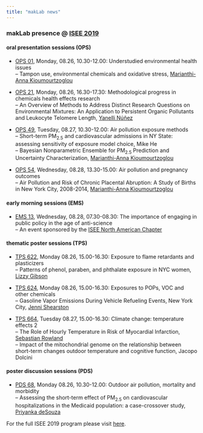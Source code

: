 ```yaml
---
title: "makLab news"
---
```


### makLab presence @ [ISEE 2019](https://isee2019.org/){target="_blank"}

#### oral presentation sessions (OPS)

- [OPS 01](https://cbd.eventsair.com/QuickEventWebsitePortal/isee2019/program/Agenda/AgendaItemDetail?id=1fb6e776-51c7-4b88-ba99-e5f9739eaed0){target="_blank"}, Monday, 08.26, 10.30-12.00: Understudied environmental health issues <br> 
-- Tampon use, environmental chemicals and oxidative stress, [Marianthi-Anna Kioumourtzoglou](https://www.mailman.columbia.edu/people/our-faculty/mk3961){target="_blank"} 

- [OPS 21](https://cbd.eventsair.com/QuickEventWebsitePortal/isee2019/program/Agenda/AgendaItemDetail?id=64122fba-849b-49af-a224-419e4ee9ba83){target="_blank"}, Monday, 08.26, 16.30-17.30: Methodological progress in chemicals health effects research <br>
-- An Overview of Methods to Address Distinct Research Questions on Environmental Mixtures: An Application to Persistent Organic Pollutants and Leukocyte Telomere Length, [Yanelli N<span>&#250;</span><span>&#241;</span>ez](https://yanellinunez.github.io){target="_blank"}

- [OPS 49](https://cbd.eventsair.com/QuickEventWebsitePortal/isee2019/program/Agenda/AgendaItemDetail?id=011663fb-b606-46ba-87e6-3a78dd33f3fc){target="_blank"}, Tuesday, 08.27, 10.30-12.00: Air pollution exposure methods <br> 
-- Short-term PM<sub>2.5</sub> and cardiovascular admissions in NY State: assessing sensitivity of exposure model choice, Mike He <br> 
-- Bayesian Nonparametric Ensemble for PM<sub>2.5</sub> Prediction and Uncertainty Characterization, [Marianthi-Anna Kioumourtzoglou](https://www.mailman.columbia.edu/people/our-faculty/mk3961){target="_blank"}

- [OPS 54](https://cbd.eventsair.com/QuickEventWebsitePortal/isee2019/program/Agenda/AgendaItemDetail?id=ca339170-f685-4e9c-b3ad-20ed6020445f){target="_blank"}, Wednesday, 08.28, 13.30-15.00: Air pollution and pregnancy outcomes <br> 
-- Air Pollution and Risk of Chronic Placental Abruption: A Study of Births in New York City, 2008-2014, [Marianthi-Anna Kioumourtzoglou](https://www.mailman.columbia.edu/people/our-faculty/mk3961){target="_blank"}


#### early morning sessions (EMS)

- [EMS 13](https://cbd.eventsair.com/QuickEventWebsitePortal/isee2019/program/Agenda/AgendaItemDetail?id=b7bfa86a-deae-43ee-a357-99005d39c729){target="_blank"}, Wednesday, 08.28, 07.30-08.30: The importance of engaging in public policy in the age of anti-science <br> 
-- An event sponsored by the [ISEE North American Chapter](https://www.iseepi.org/Public/Chapters/North-American/Public/Regional_Chapters/NA_Chapter.aspx?hkey=b9352075-0b5d-43c3-aac0-ce581e024900){target="_blank"}


#### thematic poster sessions (TPS)

- [TPS 622](https://cbd.eventsair.com/QuickEventWebsitePortal/isee2019/program/Agenda/AgendaItemDetail?id=b6d6c711-dd3a-456f-baa6-ea27f317da0e){target="_blank"}, Monday 08.26, 15.00-16.30: Exposure to flame retardants and plasticizers <br>
-- Patterns of phenol, paraben, and phthalate exposure in NYC women, [Lizzy Gibson](https://lizzyagibson.github.io){target="_blank"}

- [TPS 624](https://cbd.eventsair.com/QuickEventWebsitePortal/isee2019/program/Agenda/AgendaItemDetail?id=f153f6b6-9a9b-4f24-9b7b-ac07fa4ca8f0){target="_blank"}, Monday 08.26, 15.00-16.30: Exposures to POPs, VOC and other chemicals <br>
-- Gasoline Vapor Emissions During Vehicle Refueling Events, New York City, [Jenni Shearston](https://jenni-shearston.github.io/){target="_blank"}

- [TPS 664](https://cbd.eventsair.com/QuickEventWebsitePortal/isee2019/program/Agenda/AgendaItemDetail?id=23886f88-0717-4161-bbd0-1968f795ac0e){target="_blank"}, Tuesday 08.27, 15.00-16.30: Climate change: temperature effects 2 <br>
-- The Role of Hourly Temperature in Risk of Myocardial Infarction, [Sebastian Rowland](https://s-rowland.github.io/srowland.github.io/index.html){target="_blank"} <br>
-- Impact of the mitochondrial genome on the relationship between short-term changes outdoor temperature and cognitive function, Jacopo Dolcini


#### poster discussion sessions (PDS)

- [PDS 68](https://cbd.eventsair.com/QuickEventWebsitePortal/isee2019/program/Agenda/AgendaItemDetail?id=4c5893dd-14b7-4d88-b840-8af7815954c1){target="_blank"}, Monday 08.26, 10.30-12.00: Outdoor air pollution, mortality and morbidity<br>
-- Assessing the short-term effect of PM<sub>2.5</sub> on cardiovascular hospitalizations in the Medicaid population: a case-crossover study, [Priyanka deSouza](http://priyankadesouza.mit.edu/){target="_blank"}


For the full ISEE 2019 program please visit [here](https://cbd.eventsair.com/QuickEventWebsitePortal/isee2019/program/Agenda){target="_blank"}.
